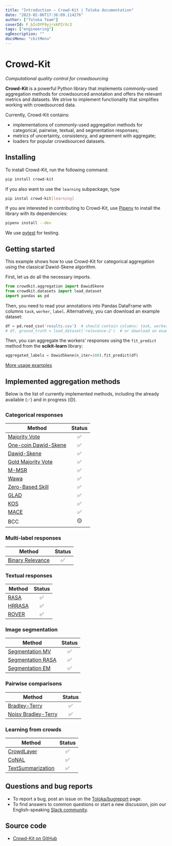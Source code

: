 ```yaml
---
title: "Introduction — Crowd-Kit | Toloka documentation"
date: "2023-02-06T17:36:09.114276"
author: ["Toloka Team"]
coverId: F_bIcOYF9yjrxkPZrXc3
tags: ["engineering"]
ogDescription: ""
docsMenu: "ckitMenu"
---
```



# Crowd-Kit

_Computational quality control for crowdsourcing_

**Crowd-Kit** is a powerful Python library that implements commonly-used aggregation methods for crowdsourced annotation and offers the relevant metrics and datasets. We strive to implement functionality that simplifies working with crowdsourced data.

Currently, Crowd-Kit contains:

* implementations of commonly-used aggregation methods for categorical, pairwise, textual, and segmentation responses;
* metrics of uncertainty, consistency, and agreement with aggregate;
* loaders for popular crowdsourced datasets.

## Installing

To install Crowd-Kit, run the following command:

```bash
pip install crowd-kit
```

If you also want to use the `learning` subpackage, type

```bash
pip instal crowd-kit[learning]
```

If you are interested in contributing to Crowd-Kit, use [Pipenv](https://pipenv.pypa.io/en/latest/) to install the library with its dependencies:

```bash
pipenv install --dev
```

We use [pytest](https://docs.pytest.org/en/7.1.x/) for testing.

## Getting started

This example shows how to use Crowd-Kit for categorical aggregation using the classical Dawid-Skene algorithm.

First, let us do all the necessary imports.

````python
from crowdkit.aggregation import DawidSkene
from crowdkit.datasets import load_dataset
import pandas as pd
````

Then, you need to read your annotations into Pandas DataFrame with columns `task`, `worker`, `label`. Alternatively, you can download an example dataset:

````python
df = pd.read_csv('results.csv')  # should contain columns: task, worker, label
# df, ground_truth = load_dataset('relevance-2')  # or download an example dataset
````

Then, you can aggregate the workers' responses using the `fit_predict` method from the **scikit-learn** library:

````python
aggregated_labels = DawidSkene(n_iter=100).fit_predict(df)
````

[More usage examples](https://github.com/Toloka/crowd-kit/tree/main/examples)

## Implemented aggregation methods

Below is the list of currently implemented methods, including the already available (✅) and in progress (🟡).

### Categorical responses

| Method | Status |
| ------------- | :-------------: |
| [Majority Vote](/docs-new/crowd-kit/reference/crowdkit.aggregation.classification.majority_vote.MajorityVote) | ✅ |
| [One-coin Dawid-Skene](/docs-new/crowd-kit/reference/crowdkit.aggregation.classification.dawid_skene.OneCoinDawidSkene) | ✅ |
| [Dawid-Skene](/docs-new/crowd-kit/reference/crowdkit.aggregation.classification.dawid_skene.DawidSkene) | ✅ |
| [Gold Majority Vote](/docs-new/crowd-kit/reference/crowdkit.aggregation.classification.gold_majority_vote.GoldMajorityVote) | ✅ |
| [M-MSR](/docs-new/crowd-kit/reference/crowdkit.aggregation.classification.m_msr.MMSR) | ✅ |
| [Wawa](/docs-new/crowd-kit/reference/crowdkit.aggregation.classification.wawa.Wawa) | ✅ |
| [Zero-Based Skill](/docs-new/crowd-kit/reference/crowdkit.aggregation.classification.zero_based_skill.ZeroBasedSkill) | ✅ |
| [GLAD](/docs-new/crowd-kit/reference/crowdkit.aggregation.classification.glad.GLAD) | ✅ |
| [KOS](/docs-new/crowd-kit/reference/crowdkit.aggregation.classification.kos.KOS) | ✅ |
| [MACE](/docs-new/crowd-kit/reference/crowdkit.aggregation.classification.mace.MACE) | ✅ |
| BCC | 🟡 |

### Multi-label responses

|Method|Status|
|-|:-:|
|[Binary Relevance](/docs-new/crowd-kit/reference/crowdkit.aggregation.multilabel.binary_relevance.BinaryRelevance)|✅|

### Textual responses

| Method | Status |
| ------------- | :-------------: |
| [RASA](/docs-new/crowd-kit/reference/crowdkit.aggregation.embeddings.rasa.RASA) | ✅ |
| [HRRASA](/docs-new/crowd-kit/reference/crowdkit.aggregation.embeddings.hrrasa.HRRASA) | ✅ |
| [ROVER](/docs-new/crowd-kit/reference/crowdkit.aggregation.texts.rover.ROVER) | ✅ |

### Image segmentation

| Method | Status |
| ------------------ | :------------------: |
| [Segmentation MV](/docs-new/crowd-kit/reference/crowdkit.aggregation.image_segmentation.segmentation_majority_vote.SegmentationMajorityVote) | ✅ |
| [Segmentation RASA](/docs-new/crowd-kit/reference/crowdkit.aggregation.image_segmentation.segmentation_rasa.SegmentationRASA) | ✅ |
| [Segmentation EM](/docs-new/crowd-kit/reference/crowdkit.aggregation.image_segmentation.segmentation_em.SegmentationEM) | ✅ |

### Pairwise comparisons

| Method | Status |
| -------------- | :---------------------: |
| [Bradley-Terry](/docs-new/crowd-kit/reference/crowdkit.aggregation.pairwise.bradley_terry.BradleyTerry) | ✅ |
| [Noisy Bradley-Terry](/docs-new/crowd-kit/reference/crowdkit.aggregation.pairwise.noisy_bt.NoisyBradleyTerry) | ✅ |

### Learning from crowds

|Method|Status|
|-|:-:|
|[CrowdLayer](/docs-new/crowd-kit/reference/crowdkit.learning.crowd_layer.CrowdLayer)|✅|
|[CoNAL](/docs-new/crowd-kit/reference/crowdkit.learning.conal.CoNAL)|✅|
|[TextSummarization](/docs-new/crowd-kit/reference/crowdkit.learning.text_summarization.TextSummarization)|✅|

## Questions and bug reports

* To report a bug, post an issue on the [Toloka/bugreport](https://github.com/Toloka/crowd-kit/issues) page.
* To find answers to common questions or start a new discussion, join our English-speaking [Slack community](https://join.slack.com/t/tolokacommunity/shared_invite/zt-1il4olbgh-2pK2zhDGix46uks0vfUqpQ).

## Source code

* [Crowd-Kit on GitHub](https://github.com/Toloka/crowd-kit)

<GlobalCommunity/>

<SocialMedia/>

